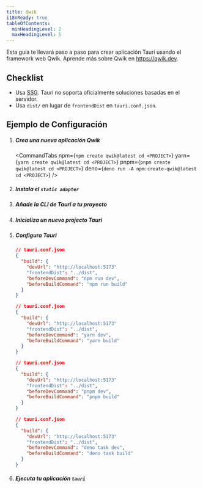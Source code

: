 ```yaml
---
title: Qwik
i18nReady: true
tableOfContents:
  minHeadingLevel: 2
  maxHeadingLevel: 5
---
```



Esta guía te llevará paso a paso para crear aplicación Tauri usando el framework web Qwik. Aprende más sobre Qwik en https://qwik.dev.

## Checklist

- Usa [SSG](https://qwik.dev/docs/guides/static-site-generation/). Tauri no soporta oficialmente soluciones basadas en el servidor.
- Usa `dist/` en lugar de `frontendDist` en `tauri.conf.json`.

## Ejemplo de Configuración

<Steps>

1.  ##### Crea una nueva aplicación Qwik

    <CommandTabs
      npm={`npm create qwik@latest
cd <PROJECT>`}
      yarn={`yarn create qwik@latest
cd <PROJECT>`}
      pnpm={`pnpm create qwik@latest
cd <PROJECT>`}
      deno={`deno run -A npm:create-qwik@latest
cd <PROJECT>`}
    />

1.  ##### Instala el `static adapter`

    <CommandTabs
      npm="npm run qwik add static"
      yarn="yarn qwik add static"
      pnpm="pnpm qwik add static"
      deno="deno task qwik add static"
    />

1.  ##### Añade la CLI de Tauri a tu proyecto

    <CommandTabs
      npm="npm install -D @tauri-apps/cli@latest"
      yarn="yarn add -D @tauri-apps/cli@latest"
      pnpm="pnpm add -D @tauri-apps/cli@latest"
      deno="deno add -D npm:@tauri-apps/cli@latest"
    />

1.  ##### Inicializa un nuevo projecto Tauri

    <CommandTabs
      npm="npm run tauri init"
      yarn="yarn tauri init"
      pnpm="pnpm tauri init"
      deno="deno task tauri init"
    />

1.  ##### Configura Tauri

    <Tabs>

    <TabItem label="npm">

    ```json
    // tauri.conf.json
    {
      "build": {
        "devUrl": "http://localhost:5173"
        "frontendDist": "../dist",
        "beforeDevCommand": "npm run dev",
        "beforeBuildCommand": "npm run build"
      }
    }
    ```

    </TabItem>

    <TabItem label="yarn">

    ```json
    // tauri.conf.json
    {
      "build": {
        "devUrl": "http://localhost:5173"
        "frontendDist": "../dist",
        "beforeDevCommand": "yarn dev",
        "beforeBuildCommand": "yarn build"
      }
    }
    ```

    </TabItem>

    <TabItem label="pnpm">

    ```json
    // tauri.conf.json
    {
      "build": {
        "devUrl": "http://localhost:5173"
        "frontendDist": "../dist",
        "beforeDevCommand": "pnpm dev",
        "beforeBuildCommand": "pnpm build"
      }
    }
    ```

    </TabItem>

    <TabItem label="deno">

    ```json
    // tauri.conf.json
    {
      "build": {
        "devUrl": "http://localhost:5173"
        "frontendDist": "../dist",
        "beforeDevCommand": "deno task dev",
        "beforeBuildCommand": "deno task build"
      }
    }
    ```

    </TabItem>

    </Tabs>

1.  ##### Ejecuta tu aplicación `tauri`

    <CommandTabs
      npm="npm run tauri dev"
      yarn="yarn tauri dev"
      pnpm="pnpm tauri dev"
      deno="deno task tauri dev"
    />

</Steps>
